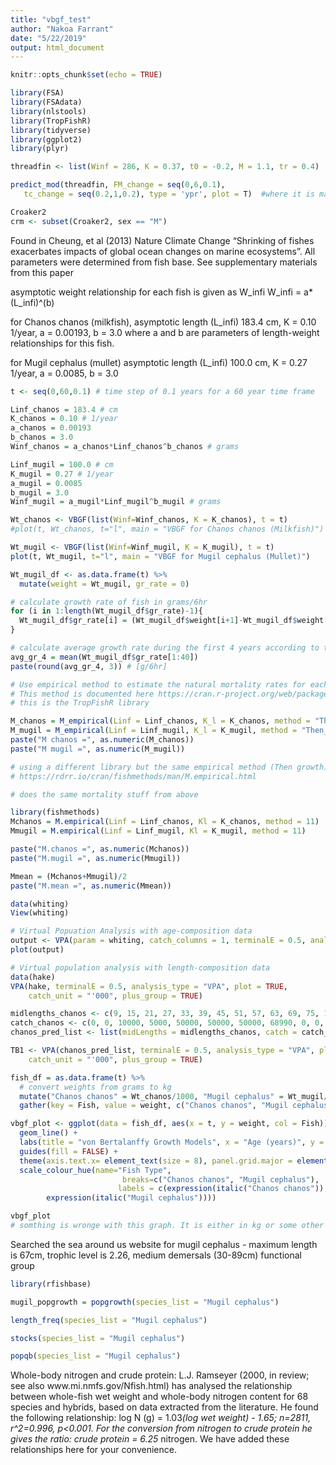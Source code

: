 ```yaml
---
title: "vbgf_test"
author: "Nakoa Farrant"
date: "5/22/2019"
output: html_document
---
```


```r
knitr::opts_chunk$set(echo = TRUE)
```

```r
library(FSA)
library(FSAdata)
library(nlstools)
library(TropFishR)
library(tidyverse)
library(ggplot2)
library(plyr)
```

```r
threadfin <- list(Winf = 286, K = 0.37, t0 = -0.2, M = 1.1, tr = 0.4)

predict_mod(threadfin, FM_change = seq(0,6,0.1),
   tc_change = seq(0.2,1,0.2), type = 'ypr', plot = T)  #where it is maximal  = MSY
```

```r
Croaker2
crm <- subset(Croaker2, sex == "M")
```

Found in Cheung, et al (2013) Nature Climate Change "Shrinking of fishes exacerbates impacts of global ocean changes on marine ecosystems". All parameters were determined from fish base. See supplementary materials from this paper

asymptotic weight relationship for each fish is given as W_infi
W_infi = a*(L_infi)^(b)

for Chanos chanos (milkfish), 
asymptotic length (L_infi) 183.4 cm, 
K = 0.10 1/year, 
a = 0.00193, 
b = 3.0 
where a and b are parameters of length-weight relationships for this fish. 

for Mugil cephalus (mullet)
asymptotic length (L_infi) 100.0 cm, 
K = 0.27 1/year, 
a = 0.0085, 
b = 3.0 

```r
t <- seq(0,60,0.1) # time step of 0.1 years for a 60 year time frame

Linf_chanos = 183.4 # cm
K_chanos = 0.10 # 1/year
a_chanos = 0.00193 
b_chanos = 3.0 
Winf_chanos = a_chanos*Linf_chanos^b_chanos # grams

Linf_mugil = 100.0 # cm
K_mugil = 0.27 # 1/year
a_mugil = 0.0085 
b_mugil = 3.0 
Winf_mugil = a_mugil*Linf_mugil^b_mugil # grams

Wt_chanos <- VBGF(list(Winf=Winf_chanos, K = K_chanos), t = t) 
#plot(t, Wt_chanos, t="l", main = "VBGF for Chanos chanos (Milkfish)")

Wt_mugil <- VBGF(list(Winf=Winf_mugil, K = K_mugil), t = t) 
plot(t, Wt_mugil, t="l", main = "VBGF for Mugil cephalus (Mullet)")

```
```r
Wt_mugil_df <- as.data.frame(t) %>% 
  mutate(weight = Wt_mugil, gr_rate = 0)

# calculate growth rate of fish in grams/6hr
for (i in 1:length(Wt_mugil_df$gr_rate)-1){
  Wt_mugil_df$gr_rate[i] = (Wt_mugil_df$weight[i+1]-Wt_mugil_df$weight[i])/0.1/365/4 
}

# calculate average growth rate during the first 4 years according to the von Bertalanffy
avg_gr_4 = mean(Wt_mugil_df$gr_rate[1:40])
paste(round(avg_gr_4, 3)) # [g/6hr]
```

```r
# Use empirical method to estimate the natural mortality rates for each fish type
# This method is documented here https://cran.r-project.org/web/packages/TropFishR/vignettes/tutorial.html with reference to Then, et al 2015
# this is the TropFishR library

M_chanos = M_empirical(Linf = Linf_chanos, K_l = K_chanos, method = "Then_growth")
M_mugil = M_empirical(Linf = Linf_mugil, K_l = K_mugil, method = "Then_growth")
paste("M chanos =", as.numeric(M_chanos))
paste("M mugil =", as.numeric(M_mugil))

```

```r
# using a different library but the same empirical method (Then growth) as above, find the same results for natural mortality rates
# https://rdrr.io/cran/fishmethods/man/M.empirical.html

# does the same mortality stuff from above

library(fishmethods)
Mchanos = M.empirical(Linf = Linf_chanos, Kl = K_chanos, method = 11)
Mmugil = M.empirical(Linf = Linf_mugil, Kl = K_mugil, method = 11)

paste("M.chanos =", as.numeric(Mchanos))
paste("M.mugil =", as.numeric(Mmugil))

Mmean = (Mchanos+Mmugil)/2
paste("M.mean =", as.numeric(Mmean))
```

```r
data(whiting)
View(whiting)

```

```r
# Virtual Popuation Analysis with age-composition data
output <- VPA(param = whiting, catch_columns = 1, terminalE = 0.5, analysis_type = "VPA")
plot(output)
```

```r
# Virtual population analysis with length-composition data
data(hake)
VPA(hake, terminalE = 0.5, analysis_type = "VPA", plot = TRUE,
    catch_unit = "'000", plus_group = TRUE)
```


```r
midlengths_chanos <- c(9, 15, 21, 27, 33, 39, 45, 51, 57, 63, 69, 75, 100, 160)
catch_chanos <- c(0, 0, 10000, 5000, 50000, 50000, 50000, 68990, 0, 0, 0, 0, 25000, 16000)
chanos_pred_list <- list(midLengths = midlengths_chanos, catch = catch_chanos, Linf = Linf_chanos, K = K_chanos, t0 = 0, M = M_chanos, FM = 0, a = a_chanos, b = b_chanos, meanValue = c(1.0, 1.0, 1.0, 1.5, 1.5, 2.0, 2.0, 2.5, 2.5, 2.5, 3.0, 3.0, 3.0, 3.0))
```


```r
TB1 <- VPA(chanos_pred_list, terminalE = 0.5, analysis_type = "VPA", plot = TRUE,
    catch_unit = "'000", plus_group = TRUE)
```


```r
fish_df = as.data.frame(t) %>% 
  # convert weights from grams to kg
  mutate("Chanos chanos" = Wt_chanos/1000, "Mugil cephalus" = Wt_mugil/1000) %>% 
  gather(key = Fish, value = weight, c("Chanos chanos", "Mugil cephalus"))
```

```r


vbgf_plot <- ggplot(data = fish_df, aes(x = t, y = weight, col = Fish)) +
  geom_line() +
  labs(title = "von Bertalanffy Growth Models", x = "Age (years)", y = "Weight (kg)") +
  guides(fill = FALSE) +
  theme(axis.text.x= element_text(size = 8), panel.grid.major = element_blank(), panel.grid.minor = element_blank(),panel.background = element_blank(), axis.line = element_line(colour = "black"), plot.title = element_text(hjust = 0.5)) +
  scale_colour_hue(name="Fish Type",
                         breaks=c("Chanos chanos", "Mugil cephalus"),
                        labels = c(expression(italic("Chanos chanos")), 
        expression(italic("Mugil cephalus"))))

vbgf_plot
# somthing is wronge with this graph. It is either in kg or some other units. Also not sure about the x-axis
```



Searched the sea around us website 
for mugil cephalus
- maximum length is 67cm, trophic level is 2.26, medium demersals (30-89cm) functional group



```r
library(rfishbase)
```


```r
mugil_popgrowth = popgrowth(species_list = "Mugil cephalus")
```

```r
length_freq(species_list = "Mugil cephalus")
```

```r
stocks(species_list = "Mugil cephalus")
```

```r
popqb(species_list = "Mugil cephalus")
```

Whole-body nitrogen and crude protein: L.J. Ramseyer (2000, in review; see also www.mi.nmfs.gov/Nfish.html) has analysed the relationship between whole-fish wet weight and whole-body nitrogen content for 68 species and hybrids, based on data extracted from the literature. He found the following relationship: log N (g) = 1.03*(log wet weight) - 1.65; n=2811, r^2=0.996, p<0.001. For the conversion from nitrogen to crude protein he gives the ratio: crude protein = 6.25 * nitrogen. We have added these relationships here for your convenience.


